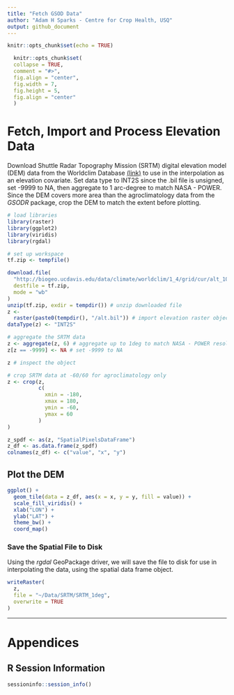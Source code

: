 ```yaml
---
title: "Fetch GSOD Data"
author: "Adam H Sparks - Centre for Crop Health, USQ"
output: github_document
---
```


```r
knitr::opts_chunk$set(echo = TRUE)

  knitr::opts_chunk$set(
  collapse = TRUE,
  comment = "#>",
  fig.align = "center",
  fig.width = 7,
  fig.height = 5,
  fig.align = "center"
  )
```

# Fetch, Import and Process Elevation Data

Download Shuttle Radar Topography Mission (SRTM) digital elevation model (DEM)
data from the Worldclim Database [(link)](http://www.worldclim.org/) to use in
the interpolation as an elevation covariate. Set data type to INT2S since the
.bil file is unsigned, set -9999 to NA, then aggregate to 1 arc-degree to match
NASA - POWER. Since the DEM covers more area than the agroclimatology data from
the _GSODR_ package, crop the DEM to match the extent before plotting.

```r
# load libraries
library(raster)
library(ggplot2)
library(viridis)
library(rgdal)

# set up workspace
tf.zip <- tempfile()

download.file(
  "http://biogeo.ucdavis.edu/data/climate/worldclim/1_4/grid/cur/alt_10m_bil.zip",
  destfile = tf.zip,
  mode = "wb"
)
unzip(tf.zip, exdir = tempdir()) # unzip downloaded file
z <-
  raster(paste0(tempdir(), "/alt.bil")) # import elevation raster object
dataType(z) <- "INT2S"

# aggregate the SRTM data
z <- aggregate(z, 6) # aggregate up to 1deg to match NASA - POWER resolution
z[z == -9999] <- NA # set -9999 to NA

z # inspect the object

# crop SRTM data at -60/60 for agroclimatology only
z <- crop(z, 
          c(
            xmin = -180,
            xmax = 180,
            ymin = -60,
            ymax = 60
          )
)

z_spdf <- as(z, "SpatialPixelsDataFrame")
z_df <- as.data.frame(z_spdf)
colnames(z_df) <- c("value", "x", "y")
```

## Plot the DEM

```r
ggplot() +
  geom_tile(data = z_df, aes(x = x, y = y, fill = value)) +
  scale_fill_viridis() +
  xlab("LON") +
  ylab("LAT") +
  theme_bw() +
  coord_map()
```

### Save the Spatial File to Disk

Using the _rgdal_ GeoPackage driver, we will save the file to disk for use in
interpolating the data, using the spatial data frame object.

```r
writeRaster(
  z,
  file = "~/Data/SRTM/SRTM_1deg",
  overwrite = TRUE
)
```

******

# Appendices

## R Session Information

```r

sessioninfo::session_info()

```

